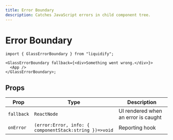 ```yaml
---
title: Error Boundary
description: Catches JavaScript errors in child component tree.
---
```


# Error Boundary

```tsx
import { GlassErrorBoundary } from "liquidify";

<GlassErrorBoundary fallback={<div>Something went wrong.</div>}>
  <App />
</GlassErrorBoundary>;
```

## Props

| Prop       | Type                                                   | Description                         |
| ---------- | ------------------------------------------------------ | ----------------------------------- |
| `fallback` | `ReactNode`                                            | UI rendered when an error is caught |
| `onError`  | `(error:Error, info: { componentStack:string })=>void` | Reporting hook                      |
